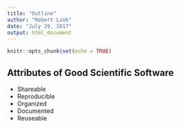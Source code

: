 ```yaml
---
title: "Outline"
author: "Robert Link"
date: "July 29, 2017"
output: html_document
---
```


```r
knitr::opts_chunk$set(echo = TRUE)
```

## Attributes of Good Scientific Software

- Shareable
- Reproducible
- Organized 
- Documented
- Reuseable
